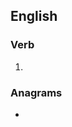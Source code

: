 ==English==

===Verb===
{{head|en|verb form}}

# {{en-past of|acknow}}

===Anagrams===
* {{anagrams|en|a=aceknw|wacken}}